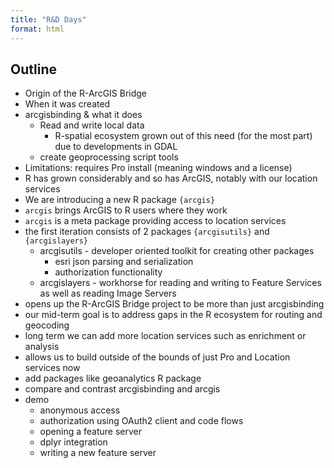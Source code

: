 ```yaml
---
title: "R&D Days"
format: html
---
```


## Outline

- Origin of the R-ArcGIS Bridge
- When it was created
- arcgisbinding & what it does
  - Read and write local data 
    - R-spatial ecosystem grown out of this need (for the most part) due to developments in GDAL
  - create geoprocessing script tools
- Limitations: requires Pro install (meaning windows and a license)
- R has grown considerably and so has ArcGIS, notably with our location services
- We are introducing a new R package `{arcgis}`
- `arcgis` brings ArcGIS to R users where they work
- `arcgis` is a meta package providing access to location services
- the first iteration consists of 2 packages `{arcgisutils}` and `{arcgislayers}`
  - arcgisutils - developer oriented toolkit for creating other packages
    - esri json parsing and serialization
    - authorization functionality
  - arcgislayers - workhorse for reading and writing to Feature Services as well as reading Image Servers
- opens up the R-ArcGIS Bridge project to be more than just arcgisbinding
- our mid-term goal is to address gaps in the R ecosystem for routing and geocoding
- long term we can add more location services such as enrichment or analysis
- allows us to build outside of the bounds of just Pro and Location services now
- add packages like geoanalytics R package
- compare and contrast arcgisbinding and arcgis
- demo
  - anonymous access
  - authorization using OAuth2 client and code flows
  - opening a feature server
  - dplyr integration
  - writing a new feature server 
